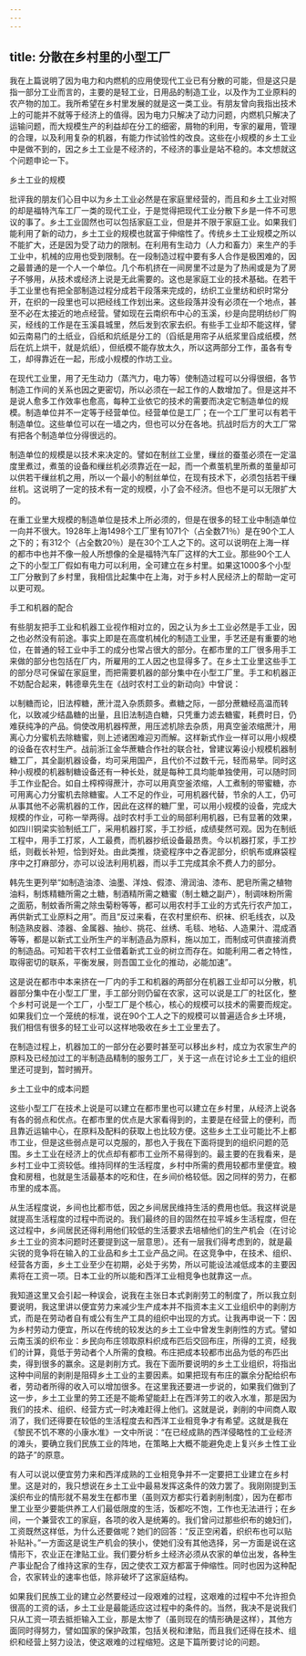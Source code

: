 ```yaml
---
---
---
```

title: 分散在乡村里的小型工厂
---




我在上篇说明了因为电力和内燃机的应用使现代工业已有分散的可能，但是这只是指一部分工业而言的，主要的是轻工业，日用品的制造工业，以及作为工业原料的农产物的加工。我所希望在乡村里发展的就是这一类工业。有朋友曾向我指出技术上的可能并不就等于经济上的值得。因为电力只解决了动力问题，内燃机只解决了运输问题，而大规模生产的利益却在分工的细密，屑物的利用，专家的雇用，管理的合理，以及利用复杂的机器，有能力作试验性的改良。这些在小规模的乡土工业中是做不到的，因之乡土工业是不经济的，不经济的事业是站不稳的。本文想就这个问题申论一下。

乡土工业的规模

批评我的朋友们心目中以为乡土工业必然是在家庭里经营的，而且和乡土工业对照的却是福特汽车工厂一类的现代工业，于是觉得把现代工业分散下乡是一件不可思议的事了。乡土工业固然也可以包括家庭工业，但是并不限于家庭工业。如果我们能利用了新的动力，乡土工业的规模也就富于伸缩性了。传统乡土工业规模之所以不能扩大，还是因为受了动力的限制。在利用有生动力（人力和畜力）来生产的手工业中，机械的应用也受到限制。在一段制造过程中要有多人合作是极困难的，因之最普通的是一个人一个单位。几个布机挤在一间房里不过是为了热闹或是为了房子不够用，从技术或经济上说是无此需要的。这也是家庭工业的技术基础。在若干手工业里也有把全部制造过程分成若干段落来完成的，纺织工业里纺和织时常分开，在织的一段里也可以把经线工作划出来。这些段落并没有必须在一个地点，甚至不必在太接近的地点经营。譬如现在云南织布中心的玉溪，纱是向昆明纺纱厂购买，经线的工作是在玉溪县城里，然后发到农家去织。有些手工业却不能这样，譬如云南易门的土纸业，舀纸和炕纸是分工的（舀纸是用帘子从纸浆里舀成纸模，然后在炕上烘干，就是炕纸），但纸模不能存放太久，所以这两部分工作，虽各有专工，却得靠近在一起，形成小规模的作坊工业。

在现代工业里，用了无生动力（蒸汽力，电力等）使制造过程可以分得很细，各节制造工作间的关系也因之更密切，所以必须在一起工作的人数增加了。但是这并不是说人愈多工作效率也愈高，每种工业依它的技术的需要而决定它制造单位的规模。制造单位并不一定等于经营单位。经营单位是工厂；在一个工厂里可以有若干制造单位。这些单位可以在一墙之内，但也可以分在各地。抗战时后方的大工厂常有把各个制造单位分得很远的。

制造单位的规模是以技术来决定的。譬如在制丝工业里，缫丝的蚕茧必须在一定温度里煮过，煮茧的设备和缫丝机必须靠近在一起，而一个煮茧机里所煮的茧量却可以供若干缫丝机之用，所以一个最小的制丝单位，在现有技术下，必须包括若干缫丝机。这说明了一定的技术有一定的规模，小了会不经济。但也不是可以无限扩大的。

在重工业里大规模的制造单位是技术上所必须的，但是在很多的轻工业中制造单位一向并不很大。1928年上海1498个工厂里有1071个（占全数71％）是在90个工人之下的；有312个（占全数20％）是在30个工人之下的。这可以说明在上海一样的都市中也并不像一般人所想像的全是福特汽车厂这样的大工业。那些90个工人之下的小型工厂假如有电力可以利用，全可建立在乡村里。如果这1000多个小型工厂分散到了乡村里，我相信比起集中在上海，对于乡村人民经济上的帮助一定可以更可观。

手工和机器的配合

有些朋友把手工业和机器工业视作相对立的，因之认为乡土工业必然是手工业，因之也必然没有前途。事实上即是在高度机械化的制造工业里，手艺还是有重要的地位，在普通的轻工业中手工的成分也常占很大的部分。在都市里的工厂很多用手工来做的部分也包括在厂内，所雇用的工人因之也显得多了。在乡土工业里这些手工的部分尽可保留在家庭里，而把需要机器的部分集中在小型工厂里。手工和机器正不妨配合起来，韩德章先生在《战时农村工业的新动向》中曾说：

以制糖而论，旧法榨糖，蔗汁混入杂质颇多。煮糖之际，一部分蔗糖经高温而转化，以致减少结晶糖的出量，且旧法制造白糖，只凭重力滤去糖蜜，耗费时日，仍难获纯净的产品。倘使改用机器榨蔗，用压滤机除去杂质，用真空釜浓缩蔗汁，用离心力分蜜机去除糖蜜，则上述诸困难迎刃而解。这样新式作业一样可以用小规模的设备在农村生产。战前浙江金华蔗糖合作社的联合社，曾建议筹设小规模机器制糖工厂，其全副机器设备，均可采用国产，且代价不过数千元，轻而易举。同时这种小规模的机器制糖设备还有一种长处，就是每种工具均能单独使用，可以随时同手工作业配合。如自土榨榨得蔗汁，亦可以用真空釜浓缩，人工煮制的带蜜糖，亦可用离心力分蜜机去除糖蜜。人工不足的作业，可用机器代替，节余的人工，仍可从事其他不必需机器的工作，因此在这样的糖厂里，可以用小规模的设备，完成大规模的作业，可称一举两得。战时农村手工业的局部利用机器，已有显著的效果，如四川铜梁实验制纸工厂，采用机器打浆，手工抄纸，成绩斐然可观。因为在制纸工程中，用手工打浆，人工最费，而机器抄纸设备最昂贵。今以机器打浆，手工抄纸，则截长补短，恰到好处。由此类推，烧瓷程序中之舂泥部分，织帆布或麻袋程序中之打麻部分，亦可以设法利用机器，而以手工完成其余不费人力的部分。

韩先生更列举“如制造油漆、油墨、洋烛、假漆、滑润油、漆布、肥皂所需之植物油料，制炼精糖所需之土糖，制酒精所需之糖蜜（制土糖之副产），制调味粉所需之面筋，制蚊香所需之除虫菊粉等等，都可以用农村手工业的方式先行农产加工，再供新式工业原料之用”。而且“反过来看，在农村里织布、织袜、织毛线衣，以及制造熟皮器、漆器、金属器、抽纱、挑花、丝绣、毛毯、地毡、人造果汁、混成酒等等，都是以新式工业所生产的半制造品为原料，施以加工，而制成可供直接消费的制造品。可知若干农村工业借着新式工业的树立而存在。如能利用二者之特性，取得密切的联系，平衡发展，则吾国工业化的推动，必能加速”。

这是说在都市中本来挤在一厂内的手工和机器的两部分在机器工业却可以分散，机器部分集中在小型工厂里，手工部分则仍留在农家，这可以说是工厂的社区化，整个乡村可说是一个工厂，小型工厂是个核心，核心的规模可以技术的需要而规定。如果我们立一个笼统的标准，说在90个工人之下的规模可以普遍适合乡土环境，我们相信有很多的轻工业可以这样地吸收在乡土工业里去了。

在制造过程上，机器加工的一部分在必要时甚至可以移出乡村，成立为农家生产的原料及已经加过工的半制造品精制的服务工厂，关于这一点在讨论乡土工业的组织里还可提到，暂时搁开。

乡土工业中的成本问题

这些小型工厂在技术上说是可以建立在都市里也可以建立在乡村里，从经济上说各有各的弱点和优点。在都市里的优点是大家看得到的，主要是在经营上的便利，而且靠近运输中心，在原料及配料的获取上也比较方便。这些乡土工业可能比不上都市工业，但是这些弱点是可以克服的，那也入于我在下面将提到的组织问题的范围。乡土工业在经济上的优点却有都市工业所不易得到的。最主要的在我看来，是乡村工业中工资较低。维持同样的生活程度，乡村中所需的费用较都市里便宜。粮食和房租，也就是生活最基本的吃和住，在乡间价格较低。因之同样的劳力，在都市里的成本高。

从生活程度说，乡间也比都市低，因之乡间居民维持生活的费用也低。我这样说是就提高生活程度的过程中而说的。我们最终的目的固然在拉平城乡生活程度，但在这过程中，乡间居民还得利用他们较低的生活要求去培植他们的生产机会（在讨论乡土工业的资本问题时还要提到这一层意思）。还有一层我们得考虑到的，就是最尖锐的竞争将在输入的工业品和乡土工业产品之间。在这竞争中，在技术、组织、经营各方面，乡土工业至少在初期，必处于劣势，所以可能设法减低成本的主要因素将在工资一项。日本工业的所以能和西洋工业相竞争也就靠这一点。

我知道这里又会引起一种误会，说我在主张日本式剥削劳工的制度了，所以我立刻要说明，我这里讲以便宜劳力来减少生产成本并不指资本主义工业组织中的剥削方式，而是在劳动者自有或公有生产工具的组织中出现的方式。让我再申说一下：因为乡村劳动力便宜，所以在传统的较发达的乡土工业中曾发生剥削性的方式。譬如云南玉溪的织布业：乡民向布庄领取原料织成布匹后交回布庄，所得的工资，经我们的计算，竟低于劳动者个人所需的食粮。布庄把成本较都市出品为低的布匹出卖，得到很多的赢余。这是剥削方式。我在下面所要说明的乡土工业组织，将指出这种中间层的剥削是阻碍乡土工业的主要因素。如果把现有布庄的赢余分配给织布者，劳动者所得的收入可以增加很多。在这里我还要进一步说的，如果我们做到了这一步，乡土工业里的劳工还是不能希望能赶上在西洋劳工的收入水准，那是因为我们的技术、组织、经营方式一时决难赶得上他们。这就是说，剥削的中间商人取消了，我们还得要在较低的生活程度去和西洋工业相竞争才有希望。这就是我在《黎民不饥不寒的小康水准》一文中所说：“在已经成熟的西洋侵略性的工业经济的滩头，要确立我们民族工业的阵地，在策略上大概不能避免走上复兴乡土性工业的路子”的原意。

有人可以说以便宜劳力来和西洋成熟的工业相竞争并不一定要把工业建立在乡村里。这是对的，我只想说在乡土工业中最易发挥这条件的效力罢了。我刚刚提到玉溪织布业的情形就不易发生在都市里（虽则双方都实行着剥削制度），因为在都市里工业至少要能供养工人们最低限度的生活，饭都吃不饱，工作也无法进行；在乡间，一个兼营农工的家庭，各项的收入是统筹的。我们曾问过那些织布的媳妇们，工资既然这样低，为什么还要做呢？她们的回答：“反正空闲着，织织布也可以贴补贴补。”一方面这是说生产机会的狭小，使她们没有其他选择，另一方面是说在这情形下，农业正在津贴工业。我们要分析乡土经济必须从农家的单位出发，各种生产事业配合了维持这家的生存，因之使农工双方都富于伸缩性。同时也因为这种配合，农家转业的速率也低，除非破坏了这家庭结构。

如果我们民族工业的建立必然要经过一段艰难的过程，这艰难的过程中不允许担负很高的工资的话，乡土工业是最能适应这过程中的条件的。当然，我决不是说我们只从工资一项去抵拒输入工业，那是太惨了（虽则现在的情形确是这样），其他方面同时得努力，譬如国家的保护政策，包括关税和津贴，而且我们还得在技术、组织和经营上努力设法，使这艰难的过程缩短。这是下篇所要讨论的问题。